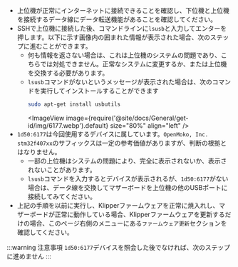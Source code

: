 * 上位機が正常にインターネットに接続できることを確認し、下位機と上位機を接続するデータ線にデータ転送機能があることを確認してください。
* SSHで上位機に接続した後、コマンドラインに`lsusb`と入力してエンターを押します。以下に示す画像内の囲まれた情報が表示された場合、次のステップに進むことができます。
    * 何も情報を返さない場合は、これは上位機のシステムの問題であり、こちらでは対処できません。正常なシステムに変更するか、または上位機を交換する必要があります。
    * `lsusb`コマンドがないというメッセージが表示された場合は、次のコマンドを実行してインストールすることができます
        ```bash
        sudo apt-get install usbutils
        ```
        <ImageView image={require('@site/docs/General/get-id/img/6177.webp').default} size="80%" align="left" />
* `1d50:6177`は今回使用するデバイスに属しています。`OpenMoko, Inc. stm32f407xx`のサフィックスは一定の参考価値がありますが、判断の根拠とはなりません。
    * 一部の上位機はシステムの問題により、完全に表示されないか、表示されないことがあります。
    * `lsusb`コマンドを入力するとデバイスが表示されるが、`1d50:6177`がない場合は、データ線を交換してマザーボードを上位機の他のUSBポートに接続してみてください。
* 上記の手順を以前に実行し、Klipperファームウェアを正常に焼入れし、マザーボードが正常に動作している場合、Klipperファームウェアを更新するだけの場合、このページ右側のメニューにある`ファームウェア更新`セクションを確認してください。

:::warning 注意事項
   `1d50:6177`デバイスを照会した後でなければ、次のステップに進めません
:::